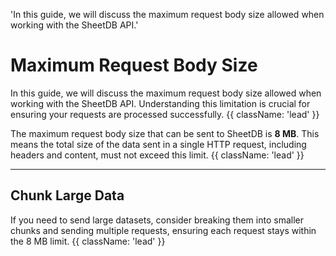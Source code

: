   'In this guide, we will discuss the maximum request body size allowed when working with the SheetDB API.'

# Maximum Request Body Size

In this guide, we will discuss the maximum request body size allowed when working with the SheetDB API. Understanding this limitation is crucial for ensuring your requests are processed successfully. {{ className: 'lead' }}

The maximum request body size that can be sent to SheetDB is **8 MB**. This means the total size of the data sent in a single HTTP request, including headers and content, must not exceed this limit. {{ className: 'lead' }}

---

## Chunk Large Data

If you need to send large datasets, consider breaking them into smaller chunks and sending multiple requests, ensuring each request stays within the 8 MB limit. {{ className: 'lead' }}

